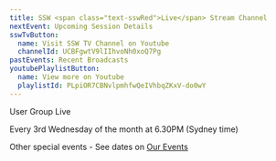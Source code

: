 ```yaml
---
title: SSW <span class="text-sswRed">Live</span> Stream Channel
nextEvent: Upcoming Session Details
sswTvButton:
  name: Visit SSW TV Channel on Youtube
  channelId: UCBFgwtV9lIIhvoNh0xoQ7Pg
pastEvents: Recent Broadcasts
youtubePlaylistButton:
  name: View more on Youtube
  playlistId: PLpiOR7CBNvlpmhfwQeIVhbqZKxV-do0wY
---
```


User Group Live

Every 3rd Wednesday of the month at 6.30PM (Sydney time)

Other special events - See dates on [Our Events](https://www.ssw.com.au/events/)
